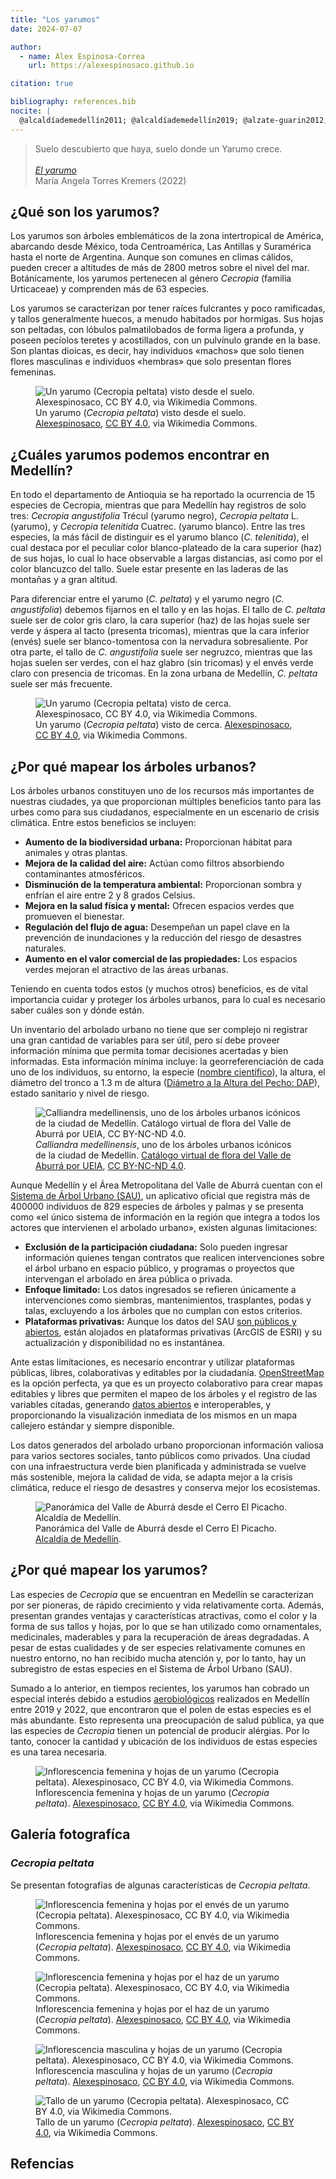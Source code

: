 ```yaml
---
title: "Los yarumos"
date: 2024-07-07

author:
  - name: Álex Espinosa-Correa
    url: https://alexespinosaco.github.io

citation: true

bibliography: references.bib
nocite: |
  @alcaldíademedellín2011; @alcaldíademedellín2019; @alzate-guarin2012; @catálogo2016v2; @dassori2021; @florade2011v2; @fontquer2001; @guíajardínbotánicodebogotá2016; @molaressoto2006; @openstreetmapwiki2024; @ortiz-gentry2024; @otayaburbano2006; @powo2024; @secretaríademedioambientedemedellín2015; @toro-murillo2012; @wfo2024; @wfoplantlist2024; @wikidata; @wikipedia2023; @wikipedia2024; @wikipedia2024a; @jrdp-unimediosmedellín/dmh2024
---
```


> Suelo descubierto que haya, suelo donde un Yarumo crece.\
> \
> [*El yarumo*](https://yarumo.net/el-yarumo/)\
> María Angela Torres Kremers (2022)

## ¿Qué son los yarumos? {#sec-yarumos-son}

Los yarumos son árboles emblemáticos de la zona intertropical de América, abarcando desde México, toda Centroamérica, Las Antillas y Suramérica hasta el norte de Argentina. Aunque son comunes en climas cálidos, pueden crecer a altitudes de más de 2800 metros sobre el nivel del mar. Botánicamente, los yarumos pertenecen al género *Cecropia* (familia Urticaceae) y comprenden más de 63 especies.

Los yarumos se caracterizan por tener raíces fulcrantes y poco ramificadas, y tallos generalmente huecos, a menudo habitados por hormigas. Sus hojas son peltadas, con lóbulos palmatilobados de forma ligera a profunda, y poseen pecíolos teretes y acostillados, con un pulvínulo grande en la base. Son plantas dioicas, es decir, hay individuos «machos» que solo tienen flores masculinas e individuos «hembras» que solo presentan flores femeninas.

![Un yarumo (*Cecropia peltata*) visto desde el suelo. <a href="https://commons.wikimedia.org/wiki/File:Cecropia_peltata_03.jpg">Alexespinosaco</a>, <a href="https://creativecommons.org/licenses/by/4.0">CC BY 4.0</a>, via Wikimedia Commons.](imagenes/cecropia-peltata_03.jpg){#fig-cecropia-03 fig-align="center"}

## ¿Cuáles yarumos podemos encontrar en Medellín? {#sec-yarumos-medellin}

En todo el departamento de Antioquia se ha reportado la ocurrencia de 15 especies de Cecropia, mientras que para Medellín hay registros de solo tres: *Cecropia angustifolia* Trécul (yarumo negro), *Cecropia peltata* L. (yarumo), y *Cecropia telenitida* Cuatrec. (yarumo blanco). Entre las tres especies, la más fácil de distinguir es el yarumo blanco (*C. telenitida*), el cual destaca por el peculiar color blanco-plateado de la cara superior (haz) de sus hojas, lo cual lo hace observable a largas distancias, así como por el color blancuzco del tallo. Suele estar presente en las laderas de las montañas y a gran altitud.

Para diferenciar entre el yarumo (*C. peltata*) y el yarumo negro (*C. angustifolia*) debemos fijarnos en el tallo y en las hojas. El tallo de *C. peltata* suele ser de color gris claro, la cara superior (haz) de las hojas suele ser verde y áspera al tacto (presenta tricomas), mientras que la cara inferior (envés) suele ser blanco-tomentosa con la nervadura sobresaliente. Por otra parte, el tallo de *C. angustifolia* suele ser negruzco, mientras que las hojas suelen ser verdes, con el haz glabro (sin tricomas) y el envés verde claro con presencia de tricomas. En la zona urbana de Medellín, *C. peltata* suele ser más frecuente.

![Un yarumo (*Cecropia peltata*) visto de cerca. <a href="https://commons.wikimedia.org/wiki/File:Cecropia_peltata_02.jpg">Alexespinosaco</a>, <a href="https://creativecommons.org/licenses/by/4.0">CC BY 4.0</a>, via Wikimedia Commons.](imagenes/cecropia-peltata_02.jpg){#fig-cecropia-02 fig-align="center"}

## ¿Por qué mapear los árboles urbanos? {#sec-yarumos-arboles-urbanos}

Los árboles urbanos constituyen uno de los recursos más importantes de nuestras ciudades, ya que proporcionan múltiples beneficios tanto para las urbes como para sus ciudadanos, especialmente en un escenario de crisis climática. Entre estos beneficios se incluyen:

-   **Aumento de la biodiversidad urbana:** Proporcionan hábitat para animales y otras plantas.
-   **Mejora de la calidad del aire:** Actúan como filtros absorbiendo contaminantes atmosféricos.
-   **Disminución de la temperatura ambiental:** Proporcionan sombra y enfrían el aire entre 2 y 8 grados Celsius.
-   **Mejora en la salud física y mental:** Ofrecen espacios verdes que promueven el bienestar.
-   **Regulación del flujo de agua:** Desempeñan un papel clave en la prevención de inundaciones y la reducción del riesgo de desastres naturales.
-   **Aumento en el valor comercial de las propiedades:** Los espacios verdes mejoran el atractivo de las áreas urbanas.

Teniendo en cuenta todos estos (y muchos otros) beneficios, es de vital importancia cuidar y proteger los árboles urbanos, para lo cual es necesario saber cuáles son y dónde están.

Un inventario del arbolado urbano no tiene que ser complejo ni registrar una gran cantidad de variables para ser útil, pero sí debe proveer información mínima que permita tomar decisiones acertadas y bien informadas. Esta información mínima incluye: la georreferenciación de cada uno de los individuos, su entorno, la especie ([nombre científico](https://es.wikipedia.org/wiki/Nomenclatura_binominal)), la altura, el diámetro del tronco a 1.3 m de altura ([Diámetro a la Altura del Pecho: DAP](https://es.wikipedia.org/wiki/Diámetro_a_la_altura_del_pecho)), estado sanitario y nivel de riesgo.

![*Calliandra medellinensis*, uno de los árboles urbanos icónicos de la ciudad de Medellín. [Catálogo virtual de flora del Valle de Aburrá por UEIA](https://catalogofloravalleaburra.eia.edu.co/species/125), [CC BY-NC-ND 4.0](https://creativecommons.org/licenses/by-nc-nd/4.0/).](imagenes/calliandra-medellinensis.jpg){#fig-calliandra fig-align="center"}

Aunque Medellín y el Área Metropolitana del Valle de Aburrá cuentan con el [Sistema de Árbol Urbano (SAU)](https://www.medellin.gov.co/sau/), un aplicativo oficial que registra más de 400000 individuos de 829 especies de árboles y palmas y se presenta como «el único sistema de información en la región que integra a todos los actores que intervienen el arbolado urbano», existen algunas limitaciones:

-   **Exclusión de la participación ciudadana:** Solo pueden ingresar información quienes tengan contratos que realicen intervenciones sobre el árbol urbano en espacio público, y programas o proyectos que intervengan el arbolado en área pública o privada.
-   **Enfoque limitado:** Los datos ingresados se refieren únicamente a intervenciones como siembras, mantenimientos, trasplantes, podas y talas, excluyendo a los árboles que no cumplan con estos criterios.
-   **Plataformas privativas:** Aunque los datos del SAU [son públicos y abiertos](https://www.medellin.gov.co/geomedellin/datosAbiertos/398), están alojados en plataformas privativas (ArcGIS de ESRI) y su actualización y disponibilidad no es instantánea.

Ante estas limitaciones, es necesario encontrar y utilizar plataformas públicas, libres, colaborativas y editables por la ciudadanía. [OpenStreetMap](https://www.openstreetmap.org/#map=6/4.632/-74.299) es la opción perfecta, ya que es un proyecto colaborativo para crear mapas editables y libres que permiten el mapeo de los árboles y el registro de las variables citadas, generando [datos abiertos](https://es.wikipedia.org/wiki/Datos_abiertos) e interoperables, y proporcionando la visualización inmediata de los mismos en un mapa callejero estándar y siempre disponible.

Los datos generados del arbolado urbano proporcionan información valiosa para varios sectores sociales, tanto públicos como privados. Una ciudad con una infraestructura verde bien planificada y administrada se vuelve más sostenible, mejora la calidad de vida, se adapta mejor a la crisis climática, reduce el riesgo de desastres y conserva mejor los ecosistemas.

![Panorámica del Valle de Aburrá desde el Cerro El Picacho. [Alcaldía de Medellín](https://www.medellin.gov.co/irj/servlet/prt/portal/prtroot/epadmgal.VisorGalerias?galeria=/galerias/Imagenes/Panorámicas%20de%20ciudad%20y%20sitios%20de%20interés&tipo=imagenes).](imagenes/medellin_panoramica.jpg){#fig-panoramica fig-align="center"}

## ¿Por qué mapear los yarumos? {#sec-yarumos-porque}

Las especies de *Cecropia* que se encuentran en Medellín se caracterizan por ser pioneras, de rápido crecimiento y vida relativamente corta. Además, presentan grandes ventajas y características atractivas, como el color y la forma de sus tallos y hojas, por lo que se han utilizado como ornamentales, medicinales, maderables y para la recuperación de áreas degradadas. A pesar de estas cualidades y de ser especies relativamente comunes en nuestro entorno, no han recibido mucha atención y, por lo tanto, hay un subregistro de estas especies en el Sistema de Árbol Urbano (SAU).

Sumado a lo anterior, en tiempos recientes, los yarumos han cobrado un especial interés debido a estudios [aerobiológicos](https://es.wikipedia.org/wiki/Aerobiolog%C3%ADa) realizados en Medellín entre 2019 y 2022, que encontraron que el polen de estas especies es el más abundante. Esto representa una preocupación de salud pública, ya que las especies de *Cecropia* tienen un potencial de producir alérgias. Por lo tanto, conocer la cantidad y ubicación de los individuos de estas especies es una tarea necesaria.

![Inflorescencia femenina y hojas de un yarumo (*Cecropia peltata*). <a href="https://commons.wikimedia.org/wiki/File:Cecropia_peltata_06.jpg">Alexespinosaco</a>, <a href="https://creativecommons.org/licenses/by/4.0">CC BY 4.0</a>, via Wikimedia Commons.](imagenes/cecropia-peltata_06.jpg){#fig-cecropia-06 fig-align="center"}

## Galería fotografíca

### *Cecropia peltata*

Se presentan fotografías de algunas características de *Cecropia peltata*.

![Inflorescencia femenina y hojas por el envés de un yarumo (*Cecropia peltata*). <a href="https://commons.wikimedia.org/wiki/File:Cecropia_peltata_04.jpg">Alexespinosaco</a>, <a href="https://creativecommons.org/licenses/by/4.0">CC BY 4.0</a>, via Wikimedia Commons.](imagenes/cecropia-peltata_04.jpg){#fig-cecropia-04 fig-align="center" group="peltata"}

![Inflorescencia femenina y hojas por el haz de un yarumo (*Cecropia peltata*). <a href="https://commons.wikimedia.org/wiki/File:Cecropia_peltata_05.jpg">Alexespinosaco</a>, <a href="https://creativecommons.org/licenses/by/4.0">CC BY 4.0</a>, via Wikimedia Commons.](imagenes/cecropia-peltata_05.jpg){#fig-cecropia-05 fig-align="center" group="peltata"}

![Inflorescencia masculina y hojas de un yarumo (*Cecropia peltata*). <a href="https://commons.wikimedia.org/wiki/File:Cecropia_peltata_07.jpg">Alexespinosaco</a>, <a href="https://creativecommons.org/licenses/by/4.0">CC BY 4.0</a>, via Wikimedia Commons.](imagenes/cecropia-peltata_07.jpg){#fig-cecropia-07 fig-align="center" group="peltata"}

![Tallo de un yarumo (*Cecropia peltata*). <a href="https://commons.wikimedia.org/wiki/File:Cecropia_peltata_08.jpg">Alexespinosaco</a>, <a href="https://creativecommons.org/licenses/by/4.0">CC BY 4.0</a>, via Wikimedia Commons.](imagenes/cecropia-peltata_08.jpg){#fig-cecropia-08 fig-align="center" group="peltata"}

## Refencias

::: {#refs}
:::
